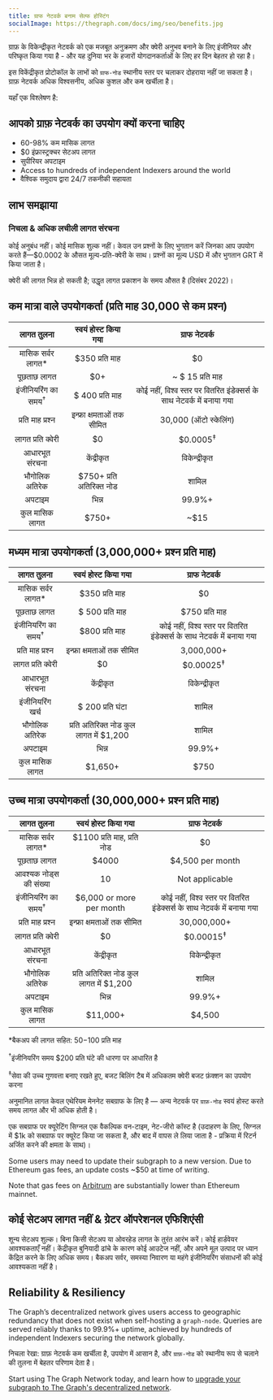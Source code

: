```yaml
---
title: ग्राफ नेटवर्क बनाम सेल्फ होस्टिंग
socialImage: https://thegraph.com/docs/img/seo/benefits.jpg
---
```


ग्राफ़ के विकेन्द्रीकृत नेटवर्क को एक मजबूत अनुक्रमण और क्वेरी अनुभव बनाने के लिए इंजीनियर और परिष्कृत किया गया है - और यह दुनिया भर के हजारों योगदानकर्ताओं के लिए हर दिन बेहतर हो रहा है।

इस विकेंद्रीकृत प्रोटोकॉल के लाभों को `ग्राफ-नोड` स्थानीय स्तर पर चलाकर दोहराया नहीं जा सकता है। ग्राफ़ नेटवर्क अधिक विश्वसनीय, अधिक कुशल और कम खर्चीला है।

यहाँ एक विश्लेषण है:

## आपको ग्राफ़ नेटवर्क का उपयोग क्यों करना चाहिए

- 60-98% कम मासिक लागत
- $0 इंफ्रास्ट्रक्चर सेटअप लागत
- सुपीरियर अपटाइम
- Access to hundreds of independent Indexers around the world
- वैश्विक समुदाय द्वारा 24/7 तकनीकी सहायता

## लाभ समझाया

### निचला & अधिक लचीली लागत संरचना

कोई अनुबंध नहीं। कोई मासिक शुल्क नहीं। केवल उन प्रश्नों के लिए भुगतान करें जिनका आप उपयोग करते हैं—$0.0002 के औसत मूल्य-प्रति-क्वेरी के साथ। प्रश्नों का मूल्य USD में और भुगतान GRT में किया जाता है।

क्वेरी की लागत भिन्न हो सकती है; उद्धृत लागत प्रकाशन के समय औसत है (दिसंबर 2022)।

## कम मात्रा वाले उपयोगकर्ता (प्रति माह 30,000 से कम प्रश्न)

|           लागत तुलना           |          स्वयं होस्ट किया गया           |                             ग्राफ नेटवर्क                              |
|:------------------------------:|:---------------------------------------:|:----------------------------------------------------------------------:|
|      मासिक सर्वर लागत\*      |             $350 प्रति माह              |                                   $0                                   |
|          पूछताछ लागत           |                   $0+                   |                            ~ $ 15 प्रति माह                            |
| इंजीनियरिंग का समय<sup>†</sup> |             $ 400 प्रति माह             | कोई नहीं, विश्व स्तर पर वितरित इंडेक्सर्स के साथ नेटवर्क में बनाया गया |
|        प्रति माह प्रश्न        |        इन्फ्रा क्षमताओं तक सीमित        |                         30,000 (ऑटो स्केलिंग)                          |
|       लागत प्रति क्वेरी        |                   $0                    |                          $0.0005<sup>‡</sup>                           |
|         आधारभूत संरचना         |               केंद्रीकृत                |                             विकेन्द्रीकृत                              |
|         भौगोलिक अतिरेक         |        $750+ प्रति अतिरिक्त नोड         |                                 शामिल                                  |
|             अपटाइम             |                  भिन्न                  |                                 99.9%+                                 |
|         कुल मासिक लागत         | <span className="highlight-row" />$750+ |                                  ~$15                                  |

## मध्यम मात्रा उपयोगकर्ता (3,000,000+ प्रश्न प्रति माह)

|           लागत तुलना           |            स्वयं होस्ट किया गया            |                             ग्राफ नेटवर्क                              |
|:------------------------------:|:------------------------------------------:|:----------------------------------------------------------------------:|
|      मासिक सर्वर लागत\*      |               $350 प्रति माह               |                                   $0                                   |
|          पूछताछ लागत           |              $ 500 प्रति माह               |                             $750 प्रति माह                             |
| इंजीनियरिंग का समय<sup>†</sup> |               $800 प्रति माह               | कोई नहीं, विश्व स्तर पर वितरित इंडेक्सर्स के साथ नेटवर्क में बनाया गया |
|        प्रति माह प्रश्न        |         इन्फ्रा क्षमताओं तक सीमित          |                               3,000,000+                               |
|       लागत प्रति क्वेरी        |                     $0                     |                          $0.00025<sup>‡</sup>                          |
|         आधारभूत संरचना         |                 केंद्रीकृत                 |                             विकेन्द्रीकृत                              |
|        इंजीनियरिंग खर्च        |              $ 200 प्रति घंटा              |                                 शामिल                                  |
|         भौगोलिक अतिरेक         |   प्रति अतिरिक्त नोड कुल लागत में $1,200   |                                 शामिल                                  |
|             अपटाइम             |                   भिन्न                    |                                 99.9%+                                 |
|         कुल मासिक लागत         | <span className="highlight-row" /> $1,650+ |                                  $750                                  |

## उच्च मात्रा उपयोगकर्ता (30,000,000+ प्रश्न प्रति माह)

|           लागत तुलना           |            स्वयं होस्ट किया गया             |                             ग्राफ नेटवर्क                              |
|:------------------------------:|:-------------------------------------------:|:----------------------------------------------------------------------:|
|      मासिक सर्वर लागत\*      |         $1100 प्रति माह, प्रति नोड          |                                   $0                                   |
|          पूछताछ लागत           |                    $4000                    |                            $4,500 per month                            |
|     आवश्यक नोड्स की संख्या     |                     10                      |                             Not applicable                             |
| इंजीनियरिंग का समय<sup>†</sup> |          $6,000 or more per month           | कोई नहीं, विश्व स्तर पर वितरित इंडेक्सर्स के साथ नेटवर्क में बनाया गया |
|        प्रति माह प्रश्न        |          इन्फ्रा क्षमताओं तक सीमित          |                              30,000,000+                               |
|       लागत प्रति क्वेरी        |                     $0                      |                          $0.00015<sup>‡</sup>                          |
|         आधारभूत संरचना         |                 केंद्रीकृत                  |                             विकेन्द्रीकृत                              |
|         भौगोलिक अतिरेक         |   प्रति अतिरिक्त नोड कुल लागत में $1,200    |                                 शामिल                                  |
|             अपटाइम             |                    भिन्न                    |                                 99.9%+                                 |
|         कुल मासिक लागत         | <span className="highlight-row" /> $11,000+ |                                 $4,500                                 |

\*बैकअप की लागत सहित: $50-$100 प्रति माह

<sup>†</sup>इंजीनियरिंग समय $200 प्रति घंटे की धारणा पर आधारित है

<sup>‡</sup>सेवा की उच्च गुणवत्ता बनाए रखते हुए, बजट बिलिंग टैब में अधिकतम क्वेरी बजट फ़ंक्शन का उपयोग करना

अनुमानित लागत केवल एथेरियम मेननेट सबग्राफ के लिए है — अन्य नेटवर्क पर `ग्राफ़-नोड` स्वयं होस्ट करते समय लागत और भी अधिक होती है।

एक सबग्राफ पर क्यूरेटिंग सिग्नल एक वैकल्पिक वन-टाइम, नेट-जीरो कॉस्ट है (उदाहरण के लिए, सिग्नल में $1k को सबग्राफ पर क्यूरेट किया जा सकता है, और बाद में वापस ले लिया जाता है - प्रक्रिया में रिटर्न अर्जित करने की क्षमता के साथ)।

Some users may need to update their subgraph to a new version. Due to Ethereum gas fees, an update costs ~$50 at time of writing.

Note that gas fees on [Arbitrum](/arbitrum/arbitrum-faq) are substantially lower than Ethereum mainnet.

## कोई सेटअप लागत नहीं & ग्रेटर ऑपरेशनल एफिशिएंसी

शून्य सेटअप शुल्क। बिना किसी सेटअप या ओवरहेड लागत के तुरंत आरंभ करें। कोई हार्डवेयर आवश्यकताएँ नहीं। केंद्रीकृत बुनियादी ढांचे के कारण कोई आउटेज नहीं, और अपने मूल उत्पाद पर ध्यान केंद्रित करने के लिए अधिक समय। बैकअप सर्वर, समस्या निवारण या महंगे इंजीनियरिंग संसाधनों की कोई आवश्यकता नहीं है।

## Reliability & Resiliency

The Graph’s decentralized network gives users access to geographic redundancy that does not exist when self-hosting a `graph-node`. Queries are served reliably thanks to 99.9%+ uptime, achieved by hundreds of independent Indexers securing the network globally.

निचला रेखा: ग्राफ़ नेटवर्क कम खर्चीला है, उपयोग में आसान है, और `ग्राफ़-नोड` को स्थानीय रूप से चलाने की तुलना में बेहतर परिणाम देता है।

Start using The Graph Network today, and learn how to [upgrade your subgraph to The Graph's decentralized network](/cookbook/upgrading-a-subgraph).
